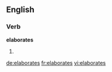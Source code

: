 
==English==

===Verb===
'''elaborates'''

# {{third-person singular of|elaborate}}

[[de:elaborates]]
[[fr:elaborates]]
[[vi:elaborates]]